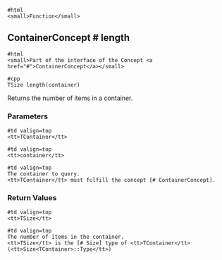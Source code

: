 
<pre>#html
<small>Function</small>
</pre>

== ContainerConcept # length ==

<pre>#html
<small>Part of the interface of the Concept <a href="#">ContainerConcept</a></small>
</pre>

<pre>#cpp
TSize length(container)
</pre>

Returns the number of items in a container.

=== Parameters ===

<pre>#td valign=top
<tt>TContainer</tt>
</pre>
<pre>#td valign=top
<tt>container</tt>
</pre>
<pre>#td valign=top
The container to query.
<tt>TContainer</tt> must fulfill the concept [# ContainerConcept].
</pre>

=== Return Values ===

<pre>#td valign=top
<tt>TSize</tt>
</pre>
<pre>#td valign=top
The number of items in the container.
<tt>TSize</tt> is the [# Size] type of <tt>TContainer</tt> (<tt>Size<TContainer>::Type</tt>)
</pre>



{{TracNotice|{{PAGENAME}}}}